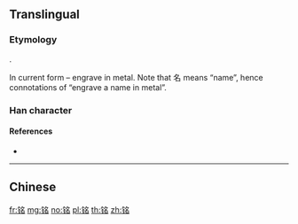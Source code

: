 {{character info/new}}
{{also|銘}}
==Translingual==

===Etymology===
{{Han simp|銘|f=釒|t=钅}}.

In current form {{Han compound|金|alt1=钅|t1=metal|名|ls=psc|c1=s|c2=p}} – engrave in metal. Note that 名 means “name”, hence connotations of “engrave a name in metal”.

===Han character===
{{Han char|rn=167|rad=钅|as=06|sn=11|four=|canj=CNIR,OPNIR,XCNIR|ids=⿰钅名}}

====References====
* {{Han ref|kx=1328.061|hdz=64201.010|uh=94ED|ud=38125}}

----

==Chinese==
{{zh-see|銘}}

[[fr:铭]]
[[mg:铭]]
[[no:铭]]
[[pl:铭]]
[[th:铭]]
[[zh:铭]]